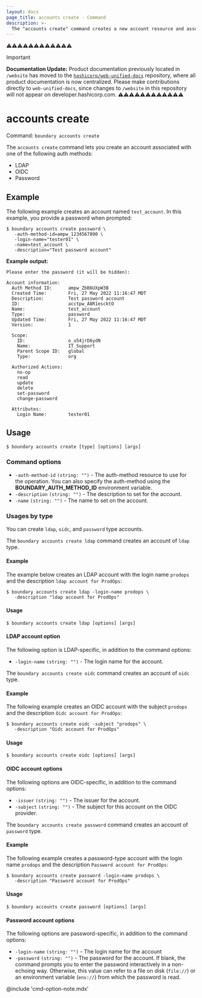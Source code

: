 ```yaml
---
layout: docs
page_title: accounts create - Command
description: >-
  The "accounts create" command creates a new account resource and associates it with an auth method.
---
```


⚠️⚠️⚠️⚠️⚠️⚠️⚠️⚠️⚠️⚠️⚠️⚠️
> [!IMPORTANT]  
> **Documentation Update:** Product documentation previously located in `/website` has moved to the [`hashicorp/web-unified-docs`](https://github.com/hashicorp/web-unified-docs) repository, where all product documentation is now centralized. Please make contributions directly to `web-unified-docs`, since changes to `/website` in this repository will not appear on developer.hashicorp.com.
⚠️⚠️⚠️⚠️⚠️⚠️⚠️⚠️⚠️⚠️⚠️⚠️

# accounts create

Command: `boundary accounts create`

The `accounts create` command lets you create an account associated with one of the following auth methods:

- LDAP
- OIDC
- Password

## Example

The following example creates an account named `test_account`. In this example, you provide a password when prompted:

```shell-session
$ boundary accounts create password \
   -auth-method-id=ampw_1234567890 \
   -login-name="tester01" \
   -name=test_account \
   -description="Test password account"
```

**Example output:**

<CodeBlockConfig hideClipboard>

```plaintext
Please enter the password (it will be hidden):

Account information:
  Auth Method ID:      ampw_ZbB6UXpW3B
  Created Time:        Fri, 27 May 2022 11:16:47 MDT
  Description:         Test password account
  ID:                  acctpw_A8R1escktO
  Name:                test_account
  Type:                password
  Updated Time:        Fri, 27 May 2022 11:16:47 MDT
  Version:             1

  Scope:
    ID:                o_u54jrD6ydN
    Name:              IT_Support
    Parent Scope ID:   global
    Type:              org

  Authorized Actions:
    no-op
    read
    update
    delete
    set-password
    change-password

  Attributes:
    Login Name:        tester01
```

</CodeBlockConfig>


## Usage

<CodeBlockConfig hideClipboard>

```shell-session
$ boundary accounts create [type] [options] [args]
```

</CodeBlockConfig>

### Command options

- `-auth-method-id` `(string: "")` - The auth-method resource to use for the
   operation. You can also specify the auth-method using the **BOUNDARY_AUTH_METHOD_ID**
   environment variable.
- `-description` `(string: "")` - The description to set for the account.
- `-name` `(string: "")` - The name to set on the account.


### Usages by type

You can create `ldap`, `oidc`, and `password` type accounts.

<Tabs>
<Tab heading="LDAP">

The `boundary accounts create ldap` command creates an account of `ldap` type.

#### Example

The example below creates an LDAP account with the login name `prodops` and the description `ldap account for ProdOps`:

```shell-session
$ boundary accounts create ldap -login-name prodops \
   -description "ldap account for ProdOps"
```

#### Usage

<CodeBlockConfig hideClipboard>

```shell-session
$ boundary accounts create ldap [options] [args]
```

</CodeBlockConfig>

#### LDAP account option

The following option is LDAP-specific, in addition to the command options:

- `-login-name` `(string: "")` - The login name for the account.

</Tab>
<Tab heading="OIDC">

The `boundary accounts create oidc` command creates an account of `oidc` type.

#### Example

The following example creates an OIDC account with the subject `prodops` and the description `Oidc account for ProdOps`:

```shell-session
$ boundary accounts create oidc -subject "prodops" \
   -description "Oidc account for ProdOps"
```

#### Usage

<CodeBlockConfig hideClipboard>

```shell-session
$ boundary accounts create oidc [options] [args]
```

</CodeBlockConfig>

#### OIDC account options

The following options are OIDC-specific, in addition to the command options:

- `-issuer` `(string: "")` - The issuer for the account.
- `-subject` `(string: "")` - The subject for this account on the OIDC provider.

</Tab>
<Tab heading="Password">

The `boundary accounts create password` command creates an account of `password` type.

#### Example

The following example creates a password-type account with the login name `prodops` and the description `Password account for ProdOps`:

```shell-session
$ boundary accounts create password -login-name prodops \
   -description "Password account for ProdOps"
```

#### Usage

<CodeBlockConfig hideClipboard>

```shell-session
$ boundary accounts create password [options] [args]
```

</CodeBlockConfig>

#### Password account options

The following options are password-specific, in addition to the command
options:

- `-login-name` `(string: "")` - The login name for the account
- `-password` `(string: "")` - The password for the account. If blank, the
   command prompts you to enter the password interactively in a
   non-echoing way. Otherwise, this value can refer to a file on disk (`file://`) or an environment variable (`env://`) from which the password is read.

</Tab>
</Tabs>


@include 'cmd-option-note.mdx'